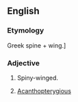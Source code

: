 ==English==

===Etymology===
Greek spine + wing.]

===Adjective===
{{infl|en|adjective}}

# {{Zoölogy}} Spiny-winged.
# {{Zoölogy}} [[Acanthopterygious]]